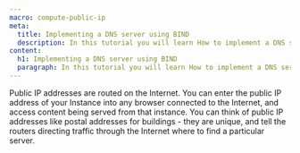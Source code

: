 ```yaml
---
macro: compute-public-ip
meta:
  title: Implementing a DNS server using BIND
  description: In this tutorial you will learn How to implement a DNS server using BIND.
content:
  h1: Implementing a DNS server using BIND
  paragraph: In this tutorial you will learn How to implement a DNS server using BIND.
---
```


Public IP addresses are routed on the Internet. You can enter the public IP address of your Instance into any browser connected to the Internet, and access content being served from that instance. You can think of public IP addresses like postal addresses for buildings - they are unique, and tell the routers directing traffic through the Internet where to find a particular server.
